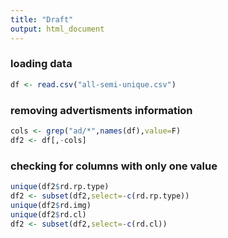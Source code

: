 ```yaml
---
title: "Draft"
output: html_document
---
```


### loading data
```r
df <- read.csv("all-semi-unique.csv")

```
### removing advertisments information
```r
cols <- grep("ad/*",names(df),value=F)
df2 <- df[,-cols]
```
### checking for columns with only one value
```r
unique(df2$rd.rp.type)
df2 <- subset(df2,select=-c(rd.rp.type))
unique(df2$rd.img)
unique(df2$rd.cl)
df2 <- subset(df2,select=-c(rd.cl))
```